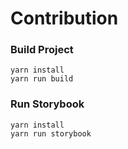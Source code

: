 # Contribution


<Meta title="Contribution" />

### Build Project

```
yarn install
yarn run build
```

### Run Storybook

```
yarn install
yarn run storybook
```
